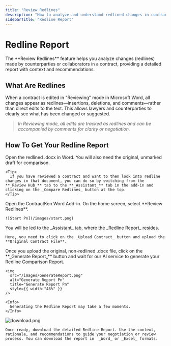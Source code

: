 ```yaml
---
title: "Review Redlines"
description: "How to analyze and understand redlined changes in contracts using ContractKen"
sidebarTitle: "Redline Report"
---
```


# Redline Report

<Info>
  The **Review Redlines** feature helps you analyze changes (redlines) made by counterparties or collaborators in a contract, providing a detailed report with context and recommendations.
</Info>

## What Are Redlines

When a contract is edited in "Reviewing" mode in Microsoft Word, all changes appear as redlines—insertions, deletions, and comments—rather than direct edits to the text. This allows lawyers and counterparties to clearly see what has been changed or suggested.

> _In Reviewing mode, all edits are tracked as redlines and can be accompanied by comments for clarity or negotiation._

## How To Get Your Redline Report

<Steps>
  <Step title="Open the Redlined Document" stepNumber={1} titleSize="h3">
    Open the redlined .docx in Word. You will also need the original, unmarked draft for comparison.

    <Tip>
      If you have reviewed a contract and want to then look into redline changes in that document, you can do so by switching from the **_Review Hub_** tab to the **_Assistant_** tab in the add-in and clicking on the _Compare Redlines_ button at the top.
    </Tip>
  </Step>
  <Step title="Launch ContractKen Add-In and Select Review Redlines" stepNumber={2} titleSize="h3">
    Open the ContractKen Word Add-in. On the home screen, select **Review Redlines**.

    ![Start Pn](/images/start.png)
  </Step>
  <Step title="Upload the Original Document" stepNumber={3} titleSize="h3">
    You will be led to the _Assistant_ tab, where the _Redline Report_ resides.

    Here, you need to click on the _Upload Contract_ button and upload the **Original Contract File**.
  </Step>
  <Step title="Generate Redline Report" stepNumber={4} titleSize="h3">
    Once you upload the original, non-redlined .docx file, click on the **_Generate Report_** button and wait for our AI service to generate your Redline Comparison Report.

    <img
      src="/images/GenerateReport.png"
      alt="Generate Report Pn"
      title="Generate Report Pn"
      style={{ width:"46%" }}
    />

    <Info>
      Generating the Redline Report may take a few moments.
    </Info>
  </Step>
  <Step title="Download and Review the Report" stepNumber={5} titleSize="h3">
    <img
      src="/images/download.png"
      alt="download.png"
      title="download.png"
      style={{ width:"56%" }}
    />

    Once ready, download the detailed Redline Report. Use the context, rationale, and recommendations to guide your negotiation or review process. You can download the report in  _Word_ or _Excel_ formats.
  </Step>
</Steps>